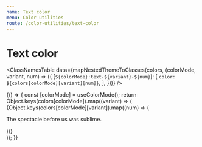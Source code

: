```yaml
---
name: Text color
menu: Color utilities
route: /color-utilities/text-color
---
```


# Text color


<ClassNamesTable
  data={mapNestedThemeToClasses(colors, (colorMode, variant, num) => ({
    [`${colorMode}:text-${variant}-${num}`]: [
      `color: ${colors[colorMode][variant][num]}`,
    ],
  }))}
/>

<Playground>
  {() => {
    const [colorMode] = useColorMode();
    return Object.keys(colors[colorMode]).map((variant) => (
      <div key={variant} className="mb-12">
        {Object.keys(colors[colorMode][variant]).map((num) => (
          <p
            key={`${colorMode}-${variant}-${num}`}
            className={`${colorMode}:text-${variant}-${num}`}
          >
            The spectacle before us was sublime.
          </p>
        ))}
      </div>
    ));
  }}
</Playground>
